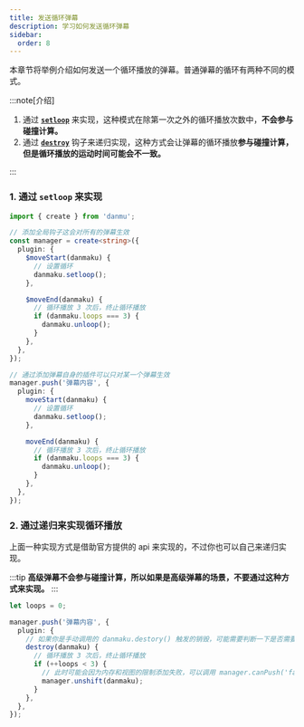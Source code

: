 ```yaml
---
title: 发送循环弹幕
description: 学习如何发送循环弹幕
sidebar:
  order: 8
---
```


本章节将举例介绍如何发送一个循环播放的弹幕。普通弹幕的循环有两种不同的模式。

:::note[介绍]

1. 通过 [**`setloop`**](../../reference/danmaku-api/#setloop) 来实现，这种模式在除第一次之外的循环播放次数中，**不会参与碰撞计算。**
2. 通过 [**`destroy`**](../../reference/danmaku-hooks/#destroy) 钩子来递归实现，这种方式会让弹幕的循环播放**参与碰撞计算，但是循环播放的运动时间可能会不一致。**

:::

### 1. 通过 `setloop` 来实现

```ts {8, 14, 25, 31}
import { create } from 'danmu';

// 添加全局钩子这会对所有的弹幕生效
const manager = create<string>({
  plugin: {
    $moveStart(danmaku) {
      // 设置循环
      danmaku.setloop();
    },

    $moveEnd(danmaku) {
      // 循环播放 3 次后，终止循环播放
      if (danmaku.loops === 3) {
        danmaku.unloop();
      }
    },
  },
});

// 通过添加弹幕自身的插件可以只对某一个弹幕生效
manager.push('弹幕内容', {
  plugin: {
    moveStart(danmaku) {
      // 设置循环
      danmaku.setloop();
    },

    moveEnd(danmaku) {
      // 循环播放 3 次后，终止循环播放
      if (danmaku.loops === 3) {
        danmaku.unloop();
      }
    },
  },
});
```

### 2. 通过递归来实现循环播放

上面一种实现方式是借助官方提供的 api 来实现的，不过你也可以自己来递归实现。

:::tip
**高级弹幕不会参与碰撞计算，所以如果是高级弹幕的场景，不要通过这种方式来实现。**
:::

```ts
let loops = 0;

manager.push('弹幕内容', {
  plugin: {
    // 如果你是手动调用的 danmaku.destory() 触发的销毁，可能需要判断一下是否需要继续循环
    destroy(danmaku) {
      // 循环播放 3 次后，终止循环播放
      if (++loops < 3) {
        // 此时可能会因为内存和视图的限制添加失败，可以调用 manager.canPush('facile') 来判断
        manager.unshift(danmaku);
      }
    },
  },
});
```
